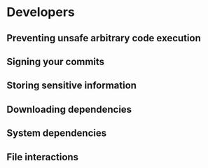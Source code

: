 # Developers

## Preventing unsafe arbitrary code execution

## Signing your commits

## Storing sensitive information

## Downloading dependencies

## System dependencies

## File interactions

